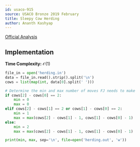 ```yaml
---
id: usaco-915
source: USACO Bronze 2019 February
title: Sleepy Cow Herding
author: Ananth Kashyap
---
```


[Official Analysis](http://www.usaco.org/current/data/sol_herding_bronze_feb19.html)

## Implementation

**Time Complexity:** $\mathcal{O}(1)$

<LanguageSection>
<PySection>

```python
file_in = open('herding.in')
data = file_in.read().strip().split('\n')
cows = list(map(int, data[0].split(' ')))

# Determine the min and max number of moves FJ needs to make
if cows[2] - cows[0] == 2:
	min = 0
	max = 0
elif cows[2] - cows[1] == 2 or cows[1] - cows[0] == 2:
	min = 1
	max = max(cows[2] - cows[1] - 1, cows[1] - cows[0] - 1)
else:
	min = 2
	max = max(cows[2] - cows[1] - 1, cows[1] - cows[0] - 1)

print(min, max, sep='\n', file=open('herding.out', 'w'))
```

</PySection>

</LanguageSection>

